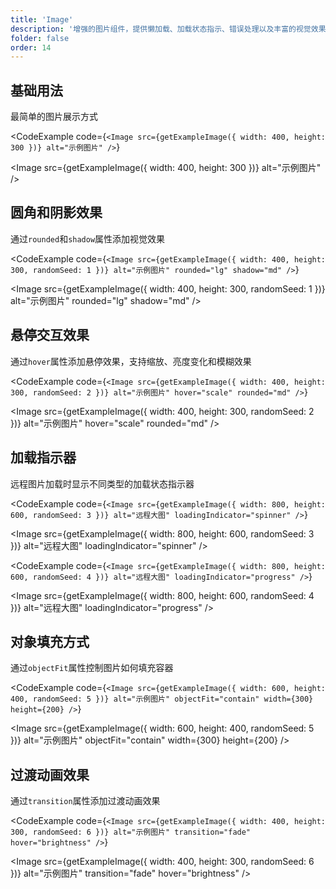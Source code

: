 ```yaml
---
title: 'Image'
description: '增强的图片组件，提供懒加载、加载状态指示、错误处理以及丰富的视觉效果'
folder: false
order: 14
---
```



## 基础用法

最简单的图片展示方式

<CodeExample
  code={`<Image src={getExampleImage({ width: 400, height: 300 })} alt="示例图片" />`}
>
  <Image src={getExampleImage({ width: 400, height: 300 })} alt="示例图片" />
</CodeExample>

## 圆角和阴影效果

通过`rounded`和`shadow`属性添加视觉效果

<CodeExample
  code={`<Image src={getExampleImage({ width: 400, height: 300, randomSeed: 1 })} alt="示例图片" rounded="lg" shadow="md" />`}
>
  <Image
    src={getExampleImage({ width: 400, height: 300, randomSeed: 1 })}
    alt="示例图片"
    rounded="lg"
    shadow="md"
  />
</CodeExample>

## 悬停交互效果

通过`hover`属性添加悬停效果，支持缩放、亮度变化和模糊效果

<CodeExample
  code={`<Image src={getExampleImage({ width: 400, height: 300, randomSeed: 2 })} alt="示例图片" hover="scale" rounded="md" />`}
>
  <Image
    src={getExampleImage({ width: 400, height: 300, randomSeed: 2 })}
    alt="示例图片"
    hover="scale"
    rounded="md"
  />
</CodeExample>

## 加载指示器

远程图片加载时显示不同类型的加载状态指示器

<CodeExample
  code={`<Image src={getExampleImage({ width: 800, height: 600, randomSeed: 3 })} alt="远程大图" loadingIndicator="spinner" />`}
>
  <Image
    src={getExampleImage({ width: 800, height: 600, randomSeed: 3 })}
    alt="远程大图"
    loadingIndicator="spinner"
  />
</CodeExample>

<CodeExample
  code={`<Image src={getExampleImage({ width: 800, height: 600, randomSeed: 4 })} alt="远程大图" loadingIndicator="progress" />`}
>
  <Image
    src={getExampleImage({ width: 800, height: 600, randomSeed: 4 })}
    alt="远程大图"
    loadingIndicator="progress"
  />
</CodeExample>

## 对象填充方式

通过`objectFit`属性控制图片如何填充容器

<CodeExample
  code={`<Image src={getExampleImage({ width: 600, height: 400, randomSeed: 5 })} alt="示例图片" objectFit="contain" width={300} height={200} />`}
>
  <Image
    src={getExampleImage({ width: 600, height: 400, randomSeed: 5 })}
    alt="示例图片"
    objectFit="contain"
    width={300}
    height={200}
  />
</CodeExample>

## 过渡动画效果

通过`transition`属性添加过渡动画效果

<CodeExample
  code={`<Image src={getExampleImage({ width: 400, height: 300, randomSeed: 6 })} alt="示例图片" transition="fade" hover="brightness" />`}
>
  <Image
    src={getExampleImage({ width: 400, height: 300, randomSeed: 6 })}
    alt="示例图片"
    transition="fade"
    hover="brightness"
  />
</CodeExample>
